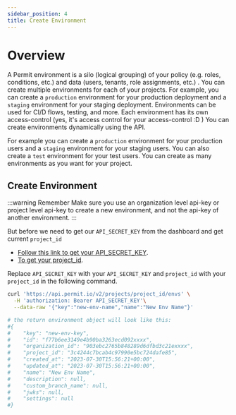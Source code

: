 ```yaml
---
sidebar_position: 4
title: Create Environment 
---
```


# Overview

A Permit environment is a silo (logical grouping) of your policy (e.g. roles, conditions, etc.) and data (users, tenants, role assignments, etc.) . You can create multiple environments for each of your projects. For example, you can create a `production` environment for your production deployment and a `staging` environment for your staging deployment. Environments can be used for CI/D flows, testing, and more.
Each environment has its own access-control (yes, it's access control for your access-control :D )
You can create environments dynamically using the API.

For example you can create a `production` environment for your production users and a `staging` environment for your staging users. You can also create a `test` environment for your test users. You can create as many environments as you want for your project.


## Create Environment

:::warning Remember
Make sure you use an organization level api-key or project level api-key to create a new environment, and not the api-key of another environment. 
:::


But before we need to get our `API_SECRET_KEY` from the dashboard and get current `project_id`<br/>
- [Follow this link to get your API_SECRET_KEY](/api/api-with-cli/#get-your-api-key).<br/>
- [To get your project_id](/api/examples/get-project-and-env).

Replace `API_SECRET_KEY` with your `API_SECRET_KEY` and `project_id` with your `project_id` in the following command.

```bash
curl 'https://api.permit.io/v2/projects/project_id/envs' \
  -H 'authorization: Bearer API_SECRET_KEY'\
  --data-raw '{"key":"new-env-name","name":"New Env Name"}' 

# the return environment object will look like this:
#{
#    "key": "new-env-key",
#    "id": "f77b6ee3149e4b90ba3263ecd092xxxx",
#    "organization_id": "903ebc2765b848289d6dfbd3c21exxxx",
#    "project_id": "3c4244c7bcab4c97990e5bc724dafe85",
#    "created_at": "2023-07-30T15:56:21+00:00",
#    "updated_at": "2023-07-30T15:56:21+00:00",
#    "name": "New Env Name",
#    "description": null,
#    "custom_branch_name": null,
#    "jwks": null,
#    "settings": null
#}
```
